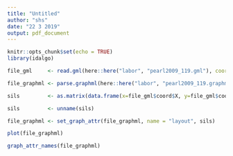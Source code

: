 ```yaml
---
title: "Untitled"
author: "shs"
date: "22 3 2019"
output: pdf_document
---
```



```r
knitr::opts_chunk$set(echo = TRUE)
library(idalgo)
```

```r
file_gml     <- read.gml(here::here("labor", "pearl2009_119.gml"), coords = T)
```

```r
file_graphml <- parse.graphml(here::here("labor", "pearl2009_119.graphml"))
```

```r
sils         <- as.matrix(data.frame(x=file_gml$coord$X, y=file_gml$coord$Y))

sils         <- unname(sils)

file_graphml <- set_graph_attr(file_graphml, name = "layout", sils)

```

```r
plot(file_graphml)
```

```r
graph_attr_names(file_graphml)
```

